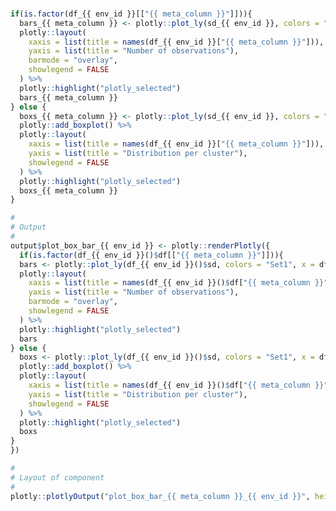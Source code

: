 
###

<!-- Component created on {{ date }} -->

```r
if(is.factor(df_{{ env_id }}[["{{ meta_column }}"]])){
  bars_{{ meta_column }} <- plotly::plot_ly(sd_{{ env_id }}, colors = "Set1", x = df_{{ env_id }}[["{{ meta_column }}"]], color = df_{{ env_id }}[["{{ meta_column }}"]]) %>%
  plotly::layout(
    xaxis = list(title = names(df_{{ env_id }}["{{ meta_column }}"])),
    yaxis = list(title = "Number of observations"),
    barmode = "overlay",
    showlegend = FALSE
  ) %>%
  plotly::highlight("plotly_selected")
  bars_{{ meta_column }}
} else {
  boxs_{{ meta_column }} <- plotly::plot_ly(sd_{{ env_id }}, colors = "Set1", x = df_{{ env_id }}[[grouping]], y = df_{{ env_id }}[["{{ meta_column }}"]], color = df_{{ env_id }}[[grouping]]) %>%
  plotly::add_boxplot() %>%
  plotly::layout(
    xaxis = list(title = names(df_{{ env_id }}["{{ meta_column }}"])),
    yaxis = list(title = "Distribution per cluster"),
    showlegend = FALSE
  ) %>%
  plotly::highlight("plotly_selected")
  boxs_{{ meta_column }}
}
```

```r
#
# Output
#
output$plot_box_bar_{{ env_id }} <- plotly::renderPlotly({
  if(is.factor(df_{{ env_id }}()$df[["{{ meta_column }}"]])){
  bars <- plotly::plot_ly(df_{{ env_id }}()$sd, colors = "Set1", x = df_{{ env_id }}()$df[["{{ meta_column }}"]], color = df_{{ env_id }}()$df[["{{ meta_column }}"]]) %>%
  plotly::layout(
    xaxis = list(title = names(df_{{ env_id }}()$df["{{ meta_column }}"])),
    yaxis = list(title = "Number of observations"),
    barmode = "overlay",
    showlegend = FALSE
  ) %>%
  plotly::highlight("plotly_selected")
  bars
} else {
  boxs <- plotly::plot_ly(df_{{ env_id }}()$sd, colors = "Set1", x = df_{{ env_id }}()$df[[df_{{ env_id }}()$grouping]], y = df_{{ env_id }}()$df[["{{ meta_column }}"]], color = df_{{ env_id }}()$df[[df_{{ env_id }}()$grouping]]) %>%
  plotly::add_boxplot() %>%
  plotly::layout(
    xaxis = list(title = names(df_{{ env_id }}()$df["{{ meta_column }}"])),
    yaxis = list(title = "Distribution per cluster"),
    showlegend = FALSE
  ) %>%
  plotly::highlight("plotly_selected")
  boxs
}
})

#
# Layout of component
#
plotly::plotlyOutput("plot_box_bar_{{ meta_column }}_{{ env_id }}", height = "100%")
```


